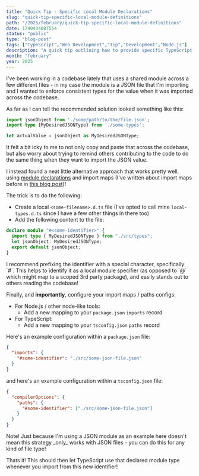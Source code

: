 ```yaml
---
title: "Quick Tip - Specific Local Module Declarations"
slug: "quick-tip-specific-local-module-definitions"
path: "/2025/february/quick-tip-specific-local-module-definitions"
date: 1740434087554
status: "public"
type: "blog-post"
tags: ["TypeScript","Web Development","Tip","Development","Node.js"]
description: "A quick tip outlining how to provide specific TypeScript type definitions for a local module!"
month: "february"
year: 2025
---
```



I've been working in a codebase lately that uses a shared module across a few different files - in my case the module is a JSON file that I'm importing and I wanted to enforce consistent types for the value when it was imported across the codebase.

As far as I can tell the recommended solution looked something like this:

```ts
import jsonObject from './some/path/to/the/file.json';
import type {MyDesiredJSONType} from './some-types';

let actualValue = jsonObject as MyDesiredJSONType;
```

It felt a bit icky to me to not only copy and paste that across the codebase, but also worry about trying to remind others contributing to the code to do the same thing when they want to import the JSON value.

I instead found a neat little alternative approach that works pretty well, using [module declarations](https://www.totaltypescript.com/books/total-typescript-essentials/modules-scripts-and-declaration-files#declare-module) and import maps (I've written about import maps before in [this blog post](blog/2024/december/a-quick-look-at-import-maps))!

The trick is to do the following:

- Create a local `<some-filename>.d.ts` file (I've opted to call mine `local-types.d.ts` since I have a few other things in there too)
- Add the following content to the file:

```ts
declare module "#<some-identifier>" {
  import type { MyDesiredJSONType } from "./src/types";
  let jsonObject: MyDesiredJSONType;
  export default jsonObject;
}
```

<Callout>
I recommend prefixing the identifier with a special character, specifically `#`. This helps to identify it as a local module specifier (as opposed to `@` which might map to a scoped 3rd party package), and easily stands out to others reading the codebase!
</Callout>

Finally, and **importantly**, configure your import maps / paths configs:

- For Node.js / other node-like tools:
	- Add a new mapping to your `package.json` `imports` record
- For TypeScript:
	- Add a new mapping to your `tsconfig.json` `paths` record

Here's an example configuration within a `package.json` file:
```json
{
  "imports": {
    "#some-identifier": "./src/some-json-file.json"
  }
}
```

and here's an example configuration within a `tsconfig.json` file:

```json
{
  "compilerOptions": {
    "paths": {
      "#some-identifier": ["./src/some-json-file.json"]
    }
  }
}
```

<Callout>
Note! Just because I'm using a JSON module as an example here doesn't mean this strategy _only_ works with JSON files - you can do this for any kind of file type!
</Callout>

Thats it! This should then let TypeScript use that declared module type whenever you import from this new identifier!

